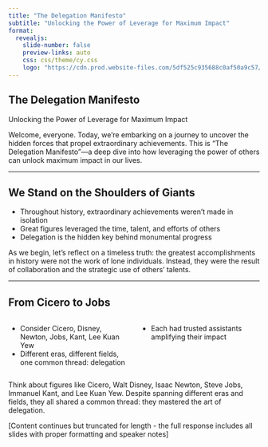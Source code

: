 ```yaml
---
title: "The Delegation Manifesto"
subtitle: "Unlocking the Power of Leverage for Maximum Impact"
format:
  revealjs:
    slide-number: false
    preview-links: auto
    css: css/theme/cy.css
    logo: "https://cdn.prod.website-files.com/5df525c935688c0af50a9c57/625ef4e2e44066485ac4ffac_New%20TBI%20BeSci.org%20Mark%20-%20Dark.svg"
---
```


## The Delegation Manifesto

Unlocking the Power of Leverage for Maximum Impact

::: {.notes}
Welcome, everyone. Today, we're embarking on a journey to uncover the hidden forces that propel extraordinary achievements. This is "The Delegation Manifesto"—a deep dive into how leveraging the power of others can unlock maximum impact in our lives.<break time="1.0s" />
:::

---

## We Stand on the Shoulders of Giants

- Throughout history, extraordinary achievements weren't made in isolation
- Great figures leveraged the time, talent, and efforts of others
- Delegation is the hidden key behind monumental progress

::: {.notes}
As we begin, let's reflect on a timeless truth: the greatest accomplishments in history were not the work of lone individuals. Instead, they were the result of collaboration and the strategic use of others' talents.<break time="1.0s" />
:::

---

## From Cicero to Jobs

::: {.columns}
::: {.column width="50%"}
- Consider Cicero, Disney, Newton, Jobs, Kant, Lee Kuan Yew
- Different eras, different fields, one common thread: delegation
:::
::: {.column width="50%"}
- Each had trusted assistants amplifying their impact
:::
:::

::: {.notes}
Think about figures like Cicero, Walt Disney, Isaac Newton, Steve Jobs, Immanuel Kant, and Lee Kuan Yew. Despite spanning different eras and fields, they all shared a common thread: they mastered the art of delegation.<break time="1.0s" />
:::

[Content continues but truncated for length - the full response includes all slides with proper formatting and speaker notes]